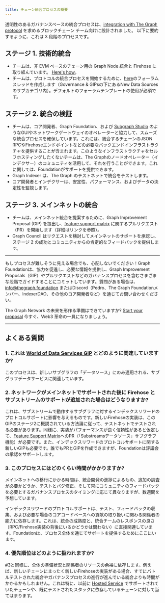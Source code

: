 ```yaml
---
title: チェーン統合プロセスの概要
---
```


透明性のあるガバナンスベースの統合プロセスは、[integration with The Graph protocol](https://forum.thegraph.com/t/gip-0057-chain-integration-process/4468) を求めるブロックチェーン チーム向けに設計されました。 以下に要約するように、これは 3 段階のプロセスです。

## ステージ 1. 技術的統合

-   チームは、非 EVM ベースのチェーン用の Graph Node 統合と Firehose に取り組んでいます。 [Here's how](/new-chain-integration/)。
-   チームは、プロトコルの統合プロセスを開始するために、[here](https://forum.thegraph.com/c/governance-gips/new-chain-support/71)のフォーラムスレッドを作成します（Governance & GIPsの下にあるNew Data Sourcesのサブカテゴリ内）。デフォルトのフォーラムテンプレートの使用が必須です。

## ステージ 2. 統合の検証

-   チームは、コア開発者、Graph Foundation、および [Subgraph Studio](https://thegraph.com/studio/) のようなGUIやネットワークゲートウェイのオペレーターと協力して、スムーズな統合プロセスを確保しています。これには、統合するチェーンのJSON RPCやFirehoseエンドポイントなどの必要なバックエンドインフラストラクチャを提供することが含まれます。このようなインフラストラクチャをセルフホスティングしたくないチームは、The Graphのノードオペレーター（インデクサー）のコミュニティを活用して、それを行うことができます。これに関しては、Foundationがサポートを提供できます。
-   Graph Indexer は、The Graph のテストネットで統合をテストします。
-   コア開発者とインデクサーは、安定性、パフォーマンス、およびデータの決定性を監視します。

## ステージ 3. メインネットの統合

-   チームは、メインネット統合を提案するために、Graph Improvement Proposal (GIP) を提出し、[feature support matrix](https://github.com/graphprotocol/indexer/blob/main/docs/feature-support-matrix.md) に関するプルリクエスト（PR）を開始します（詳細はリンクを参照）。
-   Graph Council はリクエストを検討してメインネットのサポートを承認し、ステージ 2 の成功とコミュニティからの肯定的なフィードバックを提供します。

* * *

もしプロセスが難しそうに見える場合でも、心配しないでください！Graph Foundationは、協力を促進し、必要な情報を提供し、Graph Improvement Proposals（GIP）やプルリクエストなどのガバナンスプロセスを含むさまざまな段階でガイドすることにコミットしています。質問がある場合は、[info@thegraph.foundation](mailto:info@thegraph.foundation) またはDiscord（Pedro、The Graph Foundationメンバー、IndexerDAO、その他のコア開発者など）を通じてお問い合わせください。

The Graph Network の未来を形作る準備はできていますか? [Start your proposal](https://github.com/graphprotocol/graph-improvement-proposals/blob/main/gips/0057-chain-integration-process.md) 今すぐ、Web3 革命の一員になりましょう。

* * *

## よくある質問

### 1.  これは [World of Data Services GIP](https://forum.thegraph.com/t/gip-0042-a-world-of-data-services/3761) とどのように関連していますか?

このプロセスは、新しいサブグラフの「データソース」にのみ適用される、サブグラフデータサービスに関連しています。

### 2.  ネットワークがメインネットでサポートされた後に Firehose とサブストリームのサポートが追加された場合はどうなりますか?

これは、サブストリームで動作するサブグラフに対するインデックスリワードのプロトコルサポートに影響を与えるものです。新しいFirehoseの実装は、このGIPのステージ2に概説されている方法論に従って、テストネットでテストされる必要があります。同様に、実装がパフォーマンスが良く信頼性があると仮定して、[Feature Support Matrix](https://github.com/graphprotocol/indexer/blob/main/docs/feature-support-matrix.md)へのPR（「Substreamsデータソース」サブグラフ機能）が必要です。また、インデックスリワードのプロトコルサポートに関する新しいGIPも必要です。誰でもPRとGIPを作成できますが、Foundationは評議会の承認をサポートします。

### 3.  このプロセスにはどのくらい時間がかかりますか?

メインネットへの移行にかかる時間は、統合開発の進捗によるもの、追加の調査が必要かどうか、テストとバグ修正、そして常にコミュニティのフィードバックを必要とするガバナンスプロセスのタイミングに応じて異なりますが、数週間を予想しています。

インデックスリワードのプロトコルサポートは、テスト、フィードバックの収集、および必要な場合のコアコードベースへの貢献の取り扱いに関わる関係者の能力に依存します。これは、統合の成熟度と、統合チームのレスポンスの良さ（RPC/Firehose実装の背後にいるかどうかは問わない）に直接関連しています。Foundationは、プロセス全体を通じてサポートを提供するためにここにいます。

### 4.  優先順位はどのように扱われますか?

\#3と同様に、全体の準備状況と関係者のリソースの余裕に依存します。例えば、新しいチェーンにまったく新しいFirehoseの実装がある場合、すでにバトルテストされた統合やガバナンスプロセスの進行が進んでいる統合よりも時間がかかるかもしれません。これは特に、以前に [Hosted Service](https://thegraph.com/hosted-service) でサポートされていたチェーンや、既にテストされたスタックに依存しているチェーンに対して当てはまります。
